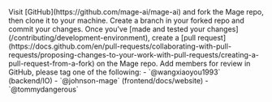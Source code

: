 <Steps>
    <Step title="Fork the Mage GitHub repo">
    Visit [GitHub](https://github.com/mage-ai/mage-ai) and fork the Mage repo, then clone it to your machine.
    </Step>
    <Step title="Create a branch">
    Create a branch in your forked repo and commit your changes.
    </Step>
    <Step title="Create a pull request">
    Once you've [made and tested your changes](/contributing/development-environment), create a [pull request](https://docs.github.com/en/pull-requests/collaborating-with-pull-requests/proposing-changes-to-your-work-with-pull-requests/creating-a-pull-request-from-a-fork) on the Mage repo.
    </Step>
    <Step title="Tag Mage team members for a review">
    Add members for review in GitHub, please tag one of the following: 
        - `@wangxiaoyou1993` (backend/IO)
        - `@johnson-mage` (frontend/docs/website)
        - `@tommydangerous`
    </Step>
</Steps>